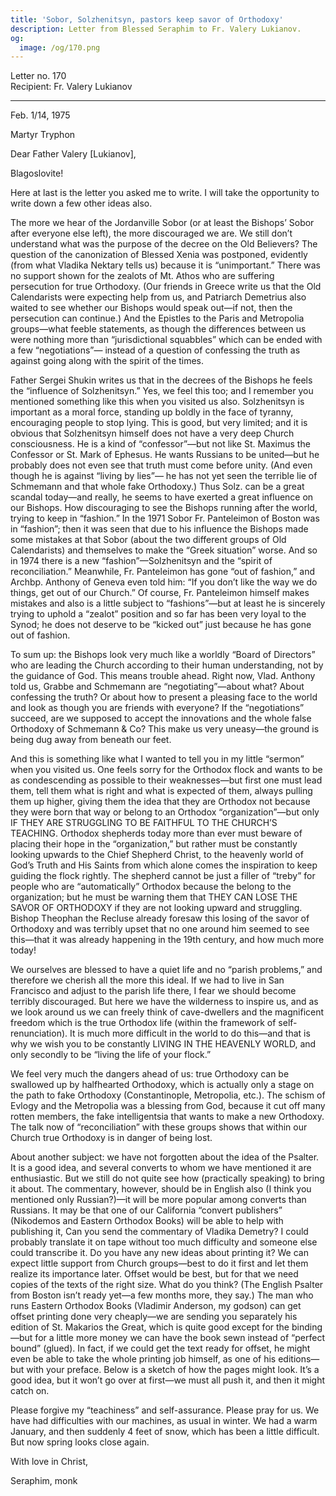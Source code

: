 ```yaml
---
title: 'Sobor, Solzhenitsyn, pastors keep savor of Orthodoxy'
description: Letter from Blessed Seraphim to Fr. Valery Lukianov.
og:
  image: /og/170.png
---
```


<div style={{textAlign:'right', fontFamily:'monospace'}}>Letter no. 170</div>
<div style={{textAlign:'left', fontFamily:'monospace'}}>Recipient: Fr. Valery Lukianov</div>

---

Feb. 1/14, 1975

Martyr Tryphon

Dear Father Valery [Lukianov],

Blagoslovite!

Here at last is the letter you asked me to write. I will take the opportunity to write down a few other ideas also.

The more we hear of the Jordanville Sobor (or at least the Bishops’ Sobor after everyone else left), the more discouraged we are. We still don’t understand what was the purpose of the decree on the Old Believers? The question of the canonization of Blessed Xenia was postponed, evidently (from what Vladika Nektary tells us) because it is “unimportant.” There was no support shown for the zealots of Mt. Athos who are suffering persecution for true Orthodoxy. (Our friends in Greece write us that the Old Calendarists were expecting help from us, and Patriarch Demetrius also waited to see whether our Bishops would speak out—if not, then the persecution can continue.) And the Epistles to the Paris and Metropolia groups—what feeble statements, as though the differences between us were nothing more than “jurisdictional squabbles” which can be ended with a few “negotiations”— instead of a question of confessing the truth as against going along with the spirit of the times.

Father Sergei Shukin writes us that in the decrees of the Bishops he feels the “influence of Solzhenitsyn.” Yes, we feel this too; and I remember you mentioned something like this when you visited us also. Solzhenitsyn is important as a moral force, standing up boldly in the face of tyranny, encouraging people to stop lying. This is good, but very limited; and it is obvious that Solzhenitsyn himself does not have a very deep Church consciousness. He is a kind of “confessor”—but not like St. Maximus the Confessor or St. Mark of Ephesus. He wants Russians to be united—but he probably does not even see that truth must come before unity. (And even though he is against “living by lies”— he has not yet seen the terrible lie of Schmemann and that whole fake Orthodoxy.) Thus Solz. can be a great scandal today—and really, he seems to have exerted a great influence on our Bishops. How discouraging to see the Bishops running after the world, trying to keep in “fashion.” In the 1971 Sobor Fr. Panteleimon of Boston was in “fashion”; then it was seen that due to his influence the Bishops made some mistakes at that Sobor (about the two different groups of Old Calendarists) and themselves to make the “Greek situation” worse. And so in 1974 there is a new “fashion”—Solzhenitsyn and the “spirit of reconciliation.” Meanwhile, Fr. Panteleimon has gone “out of fashion,” and Archbp. Anthony of Geneva even told him: “If you don’t like the way we do things, get out of our Church.” Of course, Fr. Panteleimon himself makes mistakes and also is a little subject to “fashions”—but at least he is sincerely trying to uphold a “zealot” position and so far has been very loyal to the Synod; he does not deserve to be “kicked out” just because he has gone out of fashion.

To sum up: the Bishops look very much like a worldly “Board of Directors” who are leading the Church according to their human understanding, not by the guidance of God. This means trouble ahead. Right now, Vlad. Anthony told us, Grabbe and Schmemann are “negotiating”—about what? About confessing the truth? Or about how to present a pleasing face to the world and look as though you are friends with everyone? If the “negotiations” succeed, are we supposed to accept the innovations and the whole false Orthodoxy of Schmemann & Co? This make us very uneasy—the ground is being dug away from beneath our feet.

And this is something like what I wanted to tell you in my little “sermon” when you visited us. One feels sorry for the Orthodox flock and wants to be as condescending as possible to their weaknesses—but first one must lead them, tell them what is right and what is expected of them, always pulling them up higher, giving them the idea that they are Orthodox not because they were born that way or belong to an Orthodox “organization”—but only IF THEY ARE STRUGGLING TO BE FAITHFUL TO THE CHURCH’S TEACHING. Orthodox shepherds today more than ever must beware of placing their hope in the “organization,” but rather must be constantly looking upwards to the Chief Shepherd Christ, to the heavenly world of God’s Truth and His Saints from which alone comes the inspiration to keep guiding the flock rightly. The shepherd cannot be just a filler of “treby” for people who are “automatically” Orthodox because the belong to the organization; but he must be warning them that THEY CAN LOSE THE SAVOR OF ORTHODOXY if they are not looking upward and struggling. Bishop Theophan the Recluse already foresaw this losing of the savor of Orthodoxy and was terribly upset that no one around him seemed to see this—that it was already happening in the 19th century, and how much more today!

We ourselves are blessed to have a quiet life and no “parish problems,” and therefore we cherish all the more this ideal. If we had to live in San Francisco and adjust to the parish life there, I fear we should become terribly discouraged. But here we have the wilderness to inspire us, and as we look around us we can freely think of cave-dwellers and the magnificent freedom which is the true Orthodox life (within the framework of self-renunciation). It is much more difficult in the world to do this—and that is why we wish you to be constantly LIVING IN THE HEAVENLY WORLD, and only secondly to be “living the life of your flock.”

We feel very much the dangers ahead of us: true Orthodoxy can be swallowed up by halfhearted Orthodoxy, which is actually only a stage on the path to fake Orthodoxy (Constantinople, Metropolia, etc.). The schism of Evlogy and the Metropolia was a blessing from God, because it cut off many rotten members, the fake intelligentsia that wants to make a new Orthodoxy. The talk now of “reconciliation” with these groups shows that within our Church true Orthodoxy is in danger of being lost.

About another subject: we have not forgotten about the idea of the Psalter. It is a good idea, and several converts to whom we have mentioned it are enthusiastic. But we still do not quite see how (practically speaking) to bring it about. The commentary, however, should be in English also (I think you mentioned only Russian?)—it will be more popular among converts than Russians. It may be that one of our California “convert publishers” (Nikodemos and Eastern Orthodox Books) will be able to help with publishing it, Can you send the commentary of Vladika Demetry? I could probably translate it on tape without too much difficulty and someone else could transcribe it. Do you have any new ideas about printing it? We can expect little support from Church groups—best to do it first and let them realize its importance later. Offset would be best, but for that we need copies of the texts of the right size. What do you think? (The English Psalter from Boston isn’t ready yet—a few months more, they say.) The man who runs Eastern Orthodox Books (Vladimir Anderson, my godson) can get offset printing done very cheaply—we are sending you separately his edition of St. Makarios the Great, which is quite good except for the binding—but for a little more money we can have the book sewn instead of “perfect bound” (glued). In fact, if we could get the text ready for offset, he might even be able to take the whole printing job himself, as one of his editions—but with your preface. Below is a sketch of how the pages might look. It’s a good idea, but it won’t go over at first—we must all push it, and then it might catch on.

Please forgive my “teachiness” and self-assurance. Please pray for us. We have had difficulties with our machines, as usual in winter. We had a warm January, and then suddenly 4 feet of snow, which has been a little difficult. But now spring looks close again.

With love in Christ,

Seraphim, monk